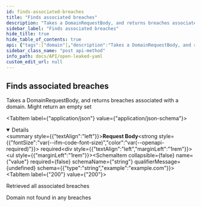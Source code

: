 ```yaml
---
id: finds-associated-breaches
title: "Finds associated breaches"
description: "Takes a DomainRequestBody, and returns breaches associated with a domain."
sidebar_label: "Finds associated breaches"
hide_title: true
hide_table_of_contents: true
api: {"tags":["domain"],"description":"Takes a DomainRequestBody, and returns breaches associated with a domain.\n Might return an empty set","requestBody":{"content":{"application/json":{"schema":{"allOf":[{"title":"DomainRequestBody"},{"type":"object","properties":{"value":{"type":"string","example":"example.com"}},"example":"example.com","title":"Domain"}]}}},"required":true},"responses":{"200":{"description":"Retrieved all associated breaches"},"404":{"description":"Domain not found in any breaches"}},"security":[{"basicAuth":[]}],"method":"post","path":"/api/domain/breaches","servers":[{"url":"https://virtserver.swaggerhub.com/Peetzie/OpenLeaked/1.7.1","description":"SwaggerHub API Auto Mocking"},{"url":"localhost","description":"Local running server"},{"url":"open-leaked.compute.dtu.dk","description":"DTU Compute VPN Required"}],"securitySchemes":{"basicAuth":{"type":"http","scheme":"basic"}},"jsonRequestBodyExample":"example.com","info":{"title":"Open Leaked YAML","description":"## Introduction\nThis API is documented in **OpenAPI** format. \n\n## OpenAPI Specification\nThis API is documented in **OpenAPI format** and is based on\n[Petstore sample](http://petstore.swagger.io/) provided by [swagger.io](http://swagger.io) team.\n\n## Authentication\nThe application makes uses of build in authentication. Some of the client calls will be restricted. Use the HTTP basic form to authorize. ","contact":{"name":"Open Leaked","url":"https://github.com/Open-Leaked/Monorepo","email":"openleaked@gmail.com"},"license":{"name":"Apache 2.0","url":"http://www.apache.org/licenses/LICENSE-2.0.html"},"version":"2.0.1","x-logo":{"url":"https://raw.githubusercontent.com/Open-Leaked/Monorepo/main/Assets/logo/png/logo-white.png?token=GHSAT0AAAAAACB2FNOUZBLHC6LN6IMED47EZC3SB3Q","altText":"Open-Leaked Logo"}},"postman":{"name":"Finds associated breaches","description":{"content":"Takes a DomainRequestBody, and returns breaches associated with a domain.\n Might return an empty set","type":"text/plain"},"url":{"path":["api","domain","breaches"],"host":["{{baseUrl}}"],"query":[],"variable":[]},"header":[{"key":"Content-Type","value":"application/json"}],"method":"POST","body":{"mode":"raw","raw":"\"\"","options":{"raw":{"language":"json"}}},"auth":{"type":"basic","basic":[{"type":"any","value":"<Basic Auth Username>","key":"username"},{"type":"any","value":"<Basic Auth Password>","key":"password"}]}}}
sidebar_class_name: "post api-method"
info_path: docs/API/open-leaked-yaml
custom_edit_url: null
---
```



## Finds associated breaches



Takes a DomainRequestBody, and returns breaches associated with a domain.
 Might return an empty set

<MimeTabs><TabItem label={"application/json"} value={"application/json-schema"}><details style={{}} data-collapsed={false} open={true}><summary style={{"textAlign":"left"}}><strong>Request Body</strong><strong style={{"fontSize":"var(--ifm-code-font-size)","color":"var(--openapi-required)"}}> required</strong></summary><div style={{"textAlign":"left","marginLeft":"1rem"}}></div><ul style={{"marginLeft":"1rem"}}><SchemaItem collapsible={false} name={"value"} required={false} schemaName={"string"} qualifierMessage={undefined} schema={{"type":"string","example":"example.com"}}></SchemaItem></ul></details></TabItem></MimeTabs><div><ApiTabs><TabItem label={"200"} value={"200"}><div>

Retrieved all associated breaches

</div><div></div></TabItem><TabItem label={"404"} value={"404"}><div>

Domain not found in any breaches

</div><div></div></TabItem></ApiTabs></div>
      
